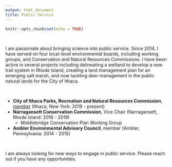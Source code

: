```yaml
---
output: html_document
title: Public Service
---
```


```r
knitr::opts_chunk$set(echo = TRUE)
```

<br>

I am passionate about bringing science into public service. Since 2014, I have served on four local-level environmental boards, including working groups, and Conservation and Natural Resources Commissions. I have been active in several projects including delineating a wetland to develop a new trail system in Rhode Island, creating a land management plan for an emerging salt marsh, and now tackling deer management in the public natural lands for the City of Ithaca. 

<br>

* **City of Ithaca Parks, Recreation and Natural Resources Commission**, [member](https://www.cityofithaca.org/622/Parks-Recreation-and-Natural-Resources-C) (Ithaca, New York: 2019 - present)
* **Narragansett Conservation Commission**, Vice Chair (Narragansett, Rhode Island: 2016 - 2019)
  * Middlebridge Conservation Plan Working Group
* **Ambler Environmental Advisory Council**, member (Ambler, Pennsylvania: 2014 - 2015)

<br>

I am always looking for new ways to engage in public service.  Please reach out if you have any opportunities.


